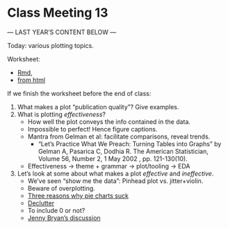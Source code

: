 # Class Meeting 13

--- LAST YEAR'S CONTENT BELOW ---

Today: various plotting topics.

Worksheet: 

- [Rmd](https://github.com/STAT545-UBC/Classroom/blob/master/notes/cm013-exercise.Rmd), 
- [from html](http://stat545.com/Classroom/notes/cm013-exercise.nb.html)

If we finish the worksheet before the end of class:

1. What makes a plot "publication quality"? Give examples.
2. What is plotting _effectiveness_?
    - How well the plot conveys the info contained in the data. 
    - Impossible to perfect! Hence figure captions.
    - Mantra from Gelman et al: facilitate comparisons, reveal trends.
        - "Let's Practice What We Preach: Turning Tables into Graphs" by Gelman A, Pasarica C, Dodhia R. The American Statistician, Volume 56, Number 2, 1 May 2002 , pp. 121-130(10).
    - Effectiveness -> theme + grammar -> plot/tooling -> EDA
3. Let's look at some about what makes a plot _effective_ and _ineffective_.
    - We've seen "show me the data": Pinhead plot vs. jitter+violin.
    - Beware of overplotting.
    - [Three reasons why pie charts suck](https://www.richardhollins.com/blog/why-pie-charts-suck/)
    - [Declutter](http://stat545.com/block015_graph-dos-donts.html#do-make-the-data-stand-out)
    - To include 0 or not?
    - [Jenny Bryan's discussion](http://stat545.com/block015_graph-dos-donts.html)
